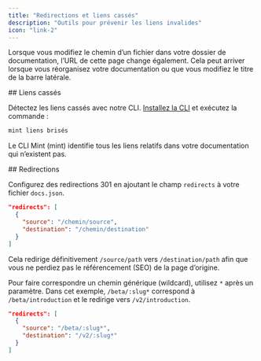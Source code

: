 ```yaml
---
title: "Redirections et liens cassés"
description: "Outils pour prévenir les liens invalides"
icon: "link-2"
---
```


Lorsque vous modifiez le chemin d’un fichier dans votre dossier de documentation, l’URL de cette page change également. Cela peut arriver lorsque vous réorganisez votre documentation ou que vous modifiez le titre de la barre latérale.

<div id="broken-links">
  ## Liens cassés
</div>

Détectez les liens cassés avec notre CLI. [Installez la CLI](/fr/installation) et exécutez la commande :

```bash
mint liens brisés
```

Le CLI Mint (mint) identifie tous les liens relatifs dans votre documentation qui n’existent pas.

<div id="redirects">
  ## Redirections
</div>

Configurez des redirections 301 en ajoutant le champ `redirects` à votre fichier `docs.json`.

```json
"redirects": [
  {
    "source": "/chemin/source",
    "destination": "/chemin/destination"
  }
]
```

Cela redirige définitivement `/source/path` vers `/destination/path` afin que vous ne perdiez pas le référencement (SEO) de la page d’origine.

Pour faire correspondre un chemin générique (wildcard), utilisez `*` après un paramètre. Dans cet exemple, `/beta/:slug*` correspond à `/beta/introduction` et le redirige vers `/v2/introduction`.

```json
"redirects": [
  {
    "source": "/beta/:slug*",
    "destination": "/v2/:slug*"
  }
]
```
